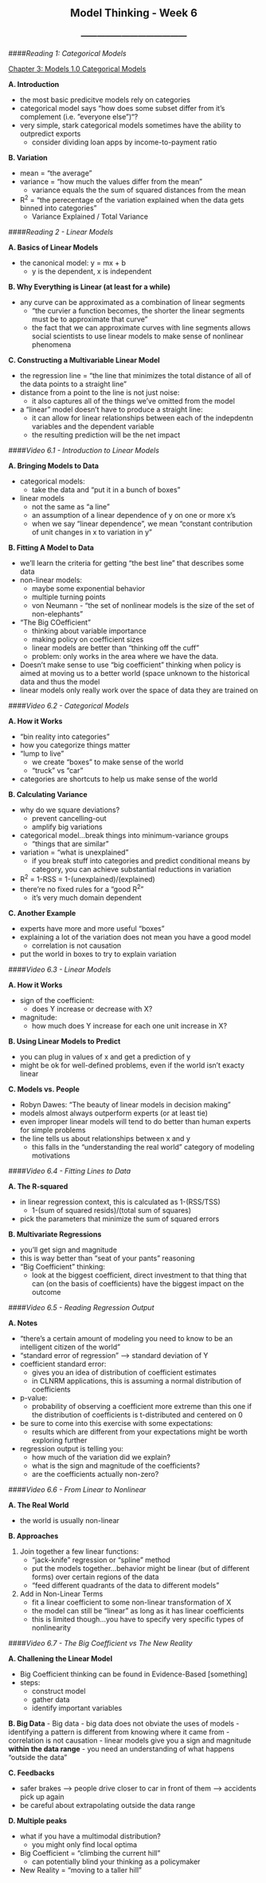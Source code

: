 <center> <h2>Model Thinking - Week 6</h2> </center>
<center> <h3>---------------------------------------</h3> </center>

####*Reading 1: Categorical Models*

[Chapter 3: Models 1.0 Categorical Models](http://vserver1.cscs.lsa.umich.edu/~spage/ONLINECOURSE/R5CategoricalModels.pdf)

**A. Introduction**

- the most basic predicitve models rely on categories
- categorical model says "how does some subset differ from it's complement (i.e. "everyone else")"?
- very simple, stark categorical models sometimes have the ability to outpredict exports
    - consider dividing loan apps by income-to-payment ratio

**B. Variation**

- mean = "the average"
- variance = "how much the values differ from the mean"
    - variance equals the the sum of squared distances from the mean
- R^2^ = "the perecentage of the variation explained when the data gets binned into categories"
    - Variance Explained / Total Variance

####*Reading 2 - Linear Models*

**A. Basics of Linear Models**

- the canonical model: y = mx + b
    - y is the dependent, x is independent

**B. Why Everything is Linear (at least for a while)**

- any curve can be approximated as a combination of linear segments
    - "the curvier a function becomes, the shorter the linear segments must be to approximate that curve"
    - the fact that we can approximate curves with line segments allows social scientists to use linear models to make sense of nonlinear phenomena

**C. Constructing a Multivariable Linear Model**

- the regression line = "the line that minimizes the total distance of all of the data points to a straight line"
- distance from a point to the line is not just noise:
    - it also captures all of the things we've omitted from the model
- a "linear" model doesn't have to produce a straight line:
    - it can allow for linear relationships between each of the indepdentn variables and the dependent variable
    - the resulting prediction will be the net impact
    
####*Video 6.1 - Introduction to Linear Models*

**A. Bringing Models to Data**

- categorical models:
    - take the data and "put it in a bunch of boxes"
- linear models
    - not the same as "a line"
    - an assumption of a linear dependence of y on one or more x's
    - when we say "linear dependence", we mean "constant contribution of unit changes in x to variation in y"

**B. Fitting A Model to Data**

- we'll learn the criteria for getting "the best line" that describes some data
- non-linear models:
    - maybe some exponential behavior
    - multiple turning points
    - von Neumann - "the set of nonlinear models is the size of the set of non-elephants"
- "The Big COefficient"
    - thinking about variable importance
    - making policy on coefficient sizes
    - linear models are better than "thinking off the cuff"
    - problem: only works in the area where we have the data.
- Doesn't make sense to use "big coefficient" thinking when policy is aimed at moving us to a better world (space unknown to the historical data and thus the model
- linear models only really work over the space of data they are trained on

####*Video 6.2 - Categorical Models*

**A. How it Works**

- "bin reality into categories"
- how you categorize things matter
- "lump to live"
    - we create "boxes" to make sense of the world
    - "truck" vs "car"
- categories are shortcuts to help us make sense of the world

**B. Calculating Variance**

- why do we square deviations?
    - prevent cancelling-out
    - amplify big variations
- categorical model...break things into minimum-variance groups
    - "things that are similar"
- variation = "what is unexplained"
    - if you break stuff into categories and predict conditional means by category, you can achieve substantial reductions in variation
- R^2^ = 1-RSS = 1-(unexplained)/(explained)
- there're no fixed rules for a "good R^2^"
    - it's very much domain dependent
    
**C. Another Example**

- experts have more and more useful "boxes"
- explaining a lot of the variation does not mean you have a good model
    - correlation is not causation
- put the world in boxes to try to explain variation

####*Video 6.3 - Linear Models*

**A. How it Works**

- sign of the coefficient:
    - does Y increase or decrease with X?
- magnitude:
    - how much does Y increase for each one unit increase in X?

**B. Using Linear Models to Predict**

- you can plug in values of x and get a prediction of y
- might be ok for well-defined problems, even if the world isn't exacty linear

**C. Models vs. People**

- Robyn Dawes: "The beauty of linear models in decision making"
- models almost always outperform experts (or at least tie)
- even improper linear models will tend to do better than human experts for simple problems
- the line tells us about relationships between x and y
    - this falls in the "understanding the real world" category of modeling motivations
    
####*Video 6.4 - Fitting Lines to Data*

**A. The R-squared**

- in linear regression context, this is calculated as 1-(RSS/TSS)
    - 1-(sum of squared resids)/(total sum of squares)
- pick the parameters that minimize the sum of squared errors

**B. Multivariate Regressions**

- you'll get sign and magnitude
- this is way better than "seat of your pants" reasoning
- "Big Coefficient" thinking:
    - look at the biggest coefficient, direct investment to that thing that can (on the basis of coefficients) have the biggest impact on the outcome
    
####*Video 6.5 - Reading Regression Output*

**A. Notes**

- "there's a certain amount of modeling you need to know to be an intelligent citizen of the world"
- "standard error of regression" --> standard deviation of Y
- coefficient standard error:
    - gives you an idea of distribution of coefficient estimates
    - in CLNRM applications, this is assuming a normal distribution of coefficients
- p-value:
    - probability of observing a coefficient more extreme than this one if the distribution of coefficients is t-distributed and centered on 0
- be sure to come into this exercise with some expectations:
    - results which are different from your expectations might be worth exploring further
- regression output is telling you:
    - how much of the variation did we explain?
    - what is the sign and magnitude of the coefficients?
    - are the coefficients actually non-zero?
    
####*Video 6.6 - From Linear to Nonlinear*

**A. The Real World**

- the world is usually non-linear

**B. Approaches**

1. Join together a few linear functions:
    - "jack-knife" regression or "spline" method
    - put the models together...behavior might be linear (but of different forms) over certain regions of the data
    - "feed different quadrants of the data to different models"
2. Add in Non-Linear Terms
    - fit a linear coefficient to some non-linear transformation of X
    - the model can still be "linear" as long as it has linear coefficients
    - this is limited though...you have to specify very specific types of nonlinearity
    
####*Video 6.7 - The Big Coefficient vs The New Reality*

**A. Challening the Linear Model**

- Big Coefficient thinking can be found in Evidence-Based [something]
- steps:
    - construct model
    - gather data
    - identify important variables
    
**B. Big Data**
- Big data
    - big data does not obviate the uses of models
    - identifying a pattern is different from knowing where it came from
    - correlation is not causation
- linear models give you a sign and magnitude **within the data range**
- you need an understanding of what happens "outside the data"

**C. Feedbacks**

- safer brakes --> people drive closer to car in front of them --> accidents pick up again
- be careful about extrapolating outside the data range

**D. Multiple peaks**

- what if you have a multimodal distribution?
    - you might only find local optima
- Big Coefficient = "climbing the current hill"
     - can potentially blind your thinking as a policymaker
- New Reality = "moving to a taller hill"